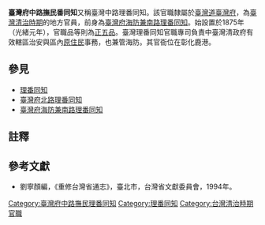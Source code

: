 '''臺灣府中路撫民番同知'''又稱臺灣中路理番同知。該官職隸屬於[[臺灣道|臺灣道]][[臺灣府|臺灣府]]，為[[臺灣清治時期|臺灣清治時期]]的地方官員，前身為[[臺灣府海防兼南路理番同知|臺灣府海防兼南路理番同知]]。始設置於1875年（光緒元年），官職品等則為[[正五品|正五品]]。臺灣理番同知官職專司負責中臺灣清政府有效轄區{{NoteTag|分布於今彰化縣、臺中市、南投縣、花蓮縣等地{{r|郭}}。}}治安與區內[[原住民|原住民]]事務，也兼管海防{{r|郭}}。其官衙位在彰化鹿港{{r|郭}}。

==參見==
*[[理番同知|理番同知]]
*[[臺灣府北路理番同知|臺灣府北路理番同知]]
*[[臺灣府海防兼南路理番同知|臺灣府海防兼南路理番同知]]

== 註釋 ==
{{NoteFoot}}

==參考文獻==
{{reflist|refs=
<ref name="郭">{{cite journal|author=郭佳玲 |title=〈陳星聚與清末北臺灣開發之研究〉|journal=《臺北文獻（直字）》 |issue=210 |date=2019-12-25 |pages=123－144}}</ref>
}}

*劉寧顏編，《重修台灣省通志》，臺北市，台灣省文獻委員會，1994年。 

[[Category:臺灣府中路撫民理番同知|Category:臺灣府中路撫民理番同知]]
[[Category:理番同知|Category:理番同知]]
[[Category:台灣清治時期官職|Category:台灣清治時期官職]]